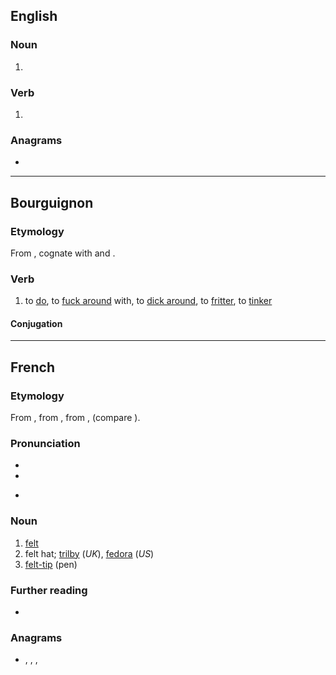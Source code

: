 {{also|feutré}}
==English==

===Noun===
{{en-noun}}

# {{alt form|en|fewter}}

===Verb===
{{en-verb}}

# {{alt form|en|fewter}}

===Anagrams===
* {{anagrams|en|a=eefrtu|Fuerte|feuter|refute}}

----

==Bourguignon==

===Etymology===
From {{der|roa-brg|la|futuo}}, cognate with {{m|fr|foutre}} and {{m|it|fottere}}.

===Verb===
{{head|roa-brg|verb}}

# {{lb|roa-brg|transitive|vulgar|slang}} to [[do]], to [[fuck around]] with, to [[dick around]], to [[fritter]], to [[tinker]]
#: {{ux|roa-brg|Quoi don qu'âles '''fôtant''' ?|What the fuck are they '''doing'''?}}

====Conjugation====
{{roa-brg-conj-re|feut|feut|aivoi}}

----

==French==

===Etymology===
From {{inh|fr|fro|feltre}}, from {{der|fr|frk|*filtir}}, from {{der|fr|gem-pro|*filtizō}}, {{m|gmw-pro|*felt}} (compare {{cog|ang|felt}}).

===Pronunciation===
* {{fr-IPA}}
* {{audio|fr|Qc-feutre.ogg|Audio (Quebec)}}
* {{a|Louisiana}} {{IPA|fr|[fœt]}}

===Noun===
{{fr-noun|m}}

# [[felt]]
# felt hat; [[trilby]] (''UK''), [[fedora]] (''US'')
# [[felt-tip]] (pen)

===Further reading===
* {{R:TLFi}}

===Anagrams===
* {{l|fr|fureté}}, {{l|fr|furète}}, {{l|fr|réfute}}, {{l|fr|réfuté}}

{{C|fr|Headwear|Writing instruments}}